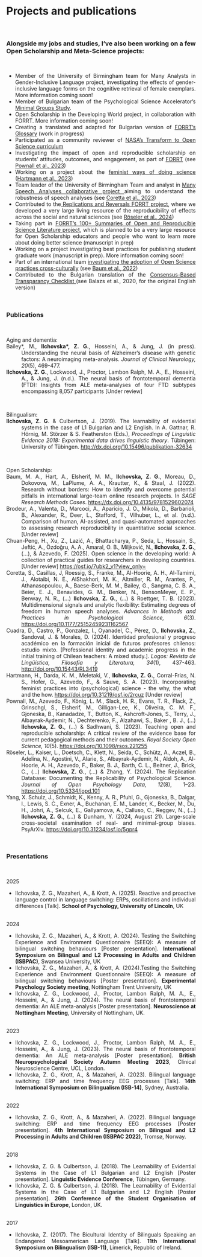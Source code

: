 # Projects and publications
&nbsp;

<div align="justify">
### Alongside my jobs and studies, I've also been working on a few Open Scholarship and Meta-Science projects:
&nbsp;

  * Member of the University of Birmingham team for Many Analysts in Gender-Inclusive Language project, investigating the effects of gender-inclusive language forms on the cognitive retrieval of female exemplars. More information coming soon!   
  * Member of Bulgarian team of the Psychological Science Accelerator's <a href="https://doi.org/10.31234/osf.io/5gpr4" target="_blank">Minimal Groups Study</a>. 
  * Open Scholarship in the Developing World project, in collaboration with FORRT. More information coming soon! 
  * Creating a translated and adapted for Bulgarian version of <a href="https://forrt.org/glossary/" target="_blank">FORRT's Glossary</a> (work in progress)
  * Participated as a community reviewer of <a href="https://science.nasa.gov/open-science/transform-to-open-science" target="_blank">NASA's Transform to Open Science curriculum</a>
  * Investigating the impact of open and reproducible scholarship on students’ attitudes, outcomes, and engagement, as part of <a href="https://forrt.org/impact/" target="_blank">FORRT</a> (see <a href="https://doi.org/10.1098/rsos.221255" target="_blank">Pownall et al., 2023</a>)
  * Working on a project about the <a href="https://osf.io/f5zhj/" target="_blank">feminist ways of doing science</a> (<a href="https://doi.org/10.31219/osf.io/2rcuz" target="_blank">Hartmann et al., 2023</a>)
  * Team leader of the University of Birmingham Team and analyst in <a href="https://many-speech-analyses.github.io/" target="_blank">Many Speech Analyses collaborative project </a>aiming to understand the robustness of speech analyses (see <a href="https://doi.org/10.1177/25152459231162567" target="_blank">Coretta et al., 2023</a>)
  * Contributed to the<a href="https://forrt.org/reversals/" target="_blank"> Replications and Reversals FORRT project</a>, where we developed a very large living resource of the reproducibility of effects across the social and natural sciences (see <a href="https://doi.org/10.5334/jopd.101" target="_blank">Röseler et al., 2024</a>)
  * Taking part in <a href="https://forrt.org/summaries/" target="_blank">FORRT's 100+ Summaries of Open and Reproducible Science Literature project</a>, which is planned to be a very large resource for Open Scholarship educators and people who want to learn more about doing better science (manuscript in prep)
  * Working on a project investigating best practices for publishing student graduate work (manuscript in prep). More information coming soon!
  * Part of an international team <a href="https://osf.io/d6pu5/" target="_blank">investigating the adoption of Open Science practices cross-culturally</a> (see <a href="https://dx.doi.org/10.4135/9781529602074" target="_blank">Baum et al., 2022</a>)
  * Contributed to the Bulgarian translation of the <a href="https://doi.org/10.1038/s41562-019-0772-6" target="_blank">Consensus-Based Transparancy Checklist </a>(see Balazs et al., 2020, for the original English version)
&nbsp;

&nbsp;

### Publications
&nbsp;

Aging and dementia:
<div style="text-indent: -40px; padding-left: 40px;">
Bailey\*, M., **Ilchovska\*, Z. G.**, Hosseini, A., & Jung, J. (in press). Understanding the neural basis of Alzheimer’s disease with genetic factors: A neuroimaging meta-analysis. *Journal of Clinical Neurology, 20*(5), 469-477. <a href="https://doi.org/10.3988/jcn.2024.0176" target="_blank"></a></div>
<div style="text-indent: -40px; padding-left: 40px;">
**Ilchovska, Z. G.**, Lockwood, J., Proctor, Lambon Ralph, M. A., E., Hosseini, A., & Jung, J. (n.d.). The neural basis of frontotemporal dementia (FTD): Insights from ALE meta-analyses of four FTD subtypes encompassing 8,057 participants [Under review]</div>
&nbsp;

Bilingualism:
<div style="text-indent: -40px; padding-left: 40px;">
**Ilchovska, Z. G**. & Culbertson, J. (2019). The learnability of evidential systems in the case of L1 Bulgarian and L2 English. In A. Gattnar, R. Hörnig, M. Störzer & S. Featherston (Eds.), *Proceedings of Linguistic Evidence 2018: Experimental data drives linguistic theory*. Tübingen: University of Tübingen. <a href="http://dx.doi.org/10.15496/publikation-32634" target="_blank">http://dx.doi.org/10.15496/publikation-32634</a> </div>
&nbsp;

Open Scholarship:
<div style="text-indent: -40px; padding-left: 40px;">
Baum, M. A., Hart, A., Elsherif, M. M., **Ilchovska, Z. G.**, Moreau, D., Dokovova, M., LaPlume, A. A., Krautter, K., & Staal, J. (2022). Research without borders: How to identify and overcome potential pitfalls in international large-team online research projects. In *SAGE Research Methods Cases*. <a href="https://dx.doi.org/10.4135/9781529602074" target="_blank">https://dx.doi.org/10.4135/9781529602074</a> </div>
<div style="text-indent: -40px; padding-left: 40px;">
Brodeur, A., Valenta, D., Marcoci, A., Aparicio, J. O., Mikola, D., Barbarioli, B., Alexander, R., Deer, L., Stafford, T., Vilhuber, L., et al. (n.d.). Comparison of human, AI-assisted, and quasi-automated approaches to assessing research reproducibility in quantitative social science.[Under review] </div>
<div style="text-indent: -40px; padding-left: 40px;">
Chuan-Peng, H., Xu, Z., Lazić, A., Bhattacharya, P., Seda, L., Hossain, S., Jeftić, A., Özdoğru, A. A., Amaral, O. B., Miljković, N., **Ilchovska, Z. G.**, (...), & Azevedo, F. (2025). Open science in the developing world: A collection of practical guides for researchers in developing countries.[Under review] <a href="https://osf.io/7ubk2_v1?view_only=" target="_blank">https://osf.io/7ubk2_v1?view_only=</a> </div> 
<div style="text-indent: -40px; padding-left: 40px;">
Coretta, S., Casillas, J, Roessig, S., Franke, M., Al-Hoorie, A. H., Al-Tamimi, J., Alotaibi, N. E., AlShakhori, M. K., Altmiller, R. M., Arantes, P., Athanasopoulou, A., Baese-Berk, M. M., Bailey, G., Sangma, C. B. A., Beier, E. J., Benavides, G. M., Benker, N., BensonMeyer, E. P., Benway, N. R., (...) **Ilchovska, Z. G.**, (...) & Roettger, T. B. (2023). Multidimensional signals and analytic flexibility: Estimating degrees of freedom in human speech analyses. *Advances in Methods and Practices in Psychological Science, 6*(3). <a href="https://doi.org/10.1177/25152459231162567" target="_blank">https://doi.org/10.1177/25152459231162567</a></div>
<div style="text-indent: -40px; padding-left: 40px;">
Cuadra, D., Castro, P., Gonzalez, I., Oyanadel, C., Pérez, D., **Ilchovska, Z.**, Sandoval, J. & Morales, D. (2024). Identidad profesional y progreso académico en la formación inicial de futuros profesores chilenos: estudio mixto. [Professional identity and academic progress in the initial training of Chilean teachers: A mixed study.]. *Logos: Revista de Lingüística, Filosofía y Literatura, 34*(1), 437-463. <a href="https://doi.org/10.1177/25152459231162567" target="_blank">http://doi.org/10.15443/RL3419</a></div>
<div style="text-indent: -40px; padding-left: 40px;">
Hartmann, H., Darda, K. M., Meletaki, V., **Ilchovska, Z. G.**, Corral-Frias, N. S., Hofer, G., Azevedo, F., & Sauve, S. A. (2023). Incorporating feminist practices into (psychological) science - the why, the what and the how. <a href="https://doi.org/10.31219/osf.io/2rcuz" target="_blank">https://doi.org/10.31219/osf.io/2rcuz</a> [Under review] </div>
<div style="text-indent: -40px; padding-left: 40px;">
Pownall, M., Azevedo, F., König, L. M., Slack, H. R., Evans, T. R., Flack, Z., Grinschgl, S., Elsherif, M., Gilligan-Lee, K., Oliveira, C. M. F., Gjoneska, B., Kanadadze, T., Button, K., Ashcroft-Jones, S., Terry, J., Albayrak-Aydemir, N., Dechterenko, F., Alzahawi, S., Baker , B. J., (...) **Ilchovska, Z. G.**, (...) & Sadhwani, S. (2023). Teaching open and reproducible scholarship: A critical review of the evidence base for current pedagogical methods and their outcomes. *Royal Society Open Science, 10*(5). <a href="https://doi.org/10.1098/rsos.221255" target="_blank">https://doi.org/10.1098/rsos.221255</a></div>
<div style="text-indent: -40px; padding-left: 40px;">
Röseler, L., Kaiser, L., Doetsch, C., Klett, N., Seida, C., Schütz, A., Aczel, B., Adelina, N., Agostini, V., Alarie, S., Albayrak-Aydemir, N., Aldoh, A., Al-Hoorie, A. H., Azevedo, F., Baker, B. J., Barth, C. L., Beitner, J., Brick, C., (...) **Ilchovska, Z. G.**, (...) & Zhang, Y. (2024). The Replication Database: Documenting the Replicability of Psychological Science. *Journal of Open Psychology Data, 12*(8), 1–23. <a href="https://doi.org/10.1098/rsos.221255" target="_blank">https://doi.org/10.5334/jopd.101</a></div>
<div style="text-indent: -40px; padding-left: 40px;">
Yang, X. Schulz, J., Schmidt, K., Kenny, A. R., Pfuhl, G., Gjoneska, B., Dalgar, I., Lewis, S. C., Exner, A., Buchanan, E. M., Lander, K., Becker, M., Du, H., Johri, A., Selcuk, E., Gallyamova, A., Calluso, C., Reggev, N., (...) **Ilchovska, Z. G.**, (...) & Dunham, Y. (2024, August 21). Large-scale cross-societal examination of real- and minimal-group biases. PsyArXiv. <a href="https://doi.org/10.1098/rsos.221255" target="_blank">https://doi.org/10.31234/osf.io/5gpr4</a></div>
&nbsp;

### Presentations
&nbsp;

2025</br>
<ul>
<li>Ilchovska, Z. G., Mazaheri, A., & Krott, A. (2025). Reactive and proactive language control in language switching: ERPs, oscillations and individual differences [Talk]. **School of Psychology, University of Lincoln**, UK</li></br>
</ul>

2024</br>
<ul>
<li>Ilchovska, Z. G., Mazaheri, A., & Krott, A. (2024). Testing the Switching Experience and Environment Questionnaire (SEEQ): A measure of bilingual switching behaviours [Poster presentation]. **International Symposium on Bilingual and L2 Processing in Adults and Children (ISBPAC)**, Swansea University, UK</li>
<li>Ilchovska, Z. G., Mazaheri, A., & Krott, A. (2024).Testing the Switching Experience and Environment Questionnaire (SEEQ): A measure of bilingual switching behaviours [Poster presentation]. **Experimental Psychology Society meeting**, Nottingham Trent University, UK</li>
<li>Ilchovska, Z. G., Lockwood, J., Proctor, Lambon Ralph, M. A., E., Hosseini, A., & Jung, J. (2024). The neural basis of frontotemporal dementia: An ALE meta-analysis [Poster presentation]. **Neuroscience at Nottingham Meeting**,  University of Nottingham, UK.</li></br>
</ul>

2023</br>
<ul>
<li>Ilchovska, Z. G., Lockwood, J., Proctor, Lambon Ralph, M. A., E., Hosseini, A., & Jung, J. (2023). The neural basis of frontotemporal dementia: An ALE meta-analysis [Poster presentation]. **British Neuropsychological Society Autumn Meeting 2023**, Clinical Neuroscience Centre, UCL, London.</li>
<li>Ilchovska, Z. G., Krott, A., & Mazaheri, A. (2023). Bilingual language switching: ERP and time frequency EEG processes [Talk]. **14th International Symposium on Bilingualism (ISB-14)**, Sydney, Australia.</li></br>
</ul>

2022</br>
<ul>
<li>Ilchovska, Z. G., Krott, A., & Mazaheri, A. (2022). Bilingual language switching: ERP and time frequency EEG processes [Poster presentation]. **4th International Symposium on Bilingual and L2 Processing in Adults and Children (ISBPAC 2022)**, Tromsø, Norway.</li></br>
</ul>

2018</br>
<ul>
<li>Ilchovska, Z. G. & Culbertson, J. (2018). The Learnability of Evidential Systems in the Case of L1 Bulgarian and L2 English [Poster presentation]. **Linguistic Evidence Conference**, Tübingen, Germany.</li>
<li>Ilchovska, Z. G. & Culbertson, J. (2018). The Learnability of Evidential Systems in the Case of L1 Bulgarian and L2 English [Poster presentation]. **26th Conference of the Student Organisation of Linguistics in Europe**, London, UK.</li></br> 
</ul>

2017</br>
<ul>
<li>Ilchovska, Z. (2017). The Bicultural Identity of Bilinguals Speaking an Endangered Mesoamerican Language [Talk]. **11th International Symposium on Bilingualism (ISB-11)**, Limerick, Republic of Ireland.</li></br> 
</ul>

















